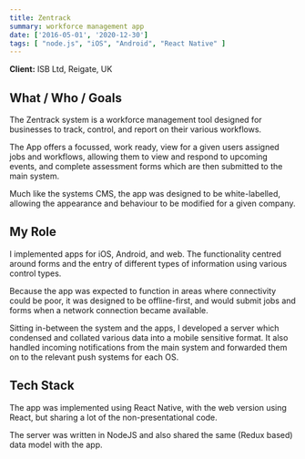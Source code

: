 ```yaml
---
title: Zentrack
summary: workforce management app
date: ['2016-05-01', '2020-12-30']
tags: [ "node.js", "iOS", "Android", "React Native" ]
---
```


**Client:** ISB Ltd, Reigate, UK


## What / Who / Goals

The Zentrack system is a workforce management tool designed for businesses to track, control, 
and report on their various workflows.

The App offers a focussed, work ready, view for a given users assigned jobs and workflows, 
allowing them to view and respond to upcoming events, and complete assessment forms which 
are then submitted to the main system.

Much like the systems CMS, the app was designed to be white-labelled, allowing the appearance 
and behaviour to be modified for a given company.


## My Role

I implemented apps for iOS, Android, and web. The functionality centred around forms and the 
entry of different types of information using various control types.

Because the app was expected to function in areas where connectivity could be poor, it was 
designed to be offline-first, and would submit jobs and forms when a network connection became 
available.

Sitting in-between the system and the apps, I developed a server which condensed and collated 
various data into a mobile sensitive format. It also handled incoming notifications from the 
main system and forwarded them on to the relevant push systems for each OS.


## Tech Stack

The app was implemented using React Native, with the web version using React, but sharing a 
lot of the non-presentational code. 

The server was written in NodeJS and also shared the same (Redux based) data model with 
the app.

